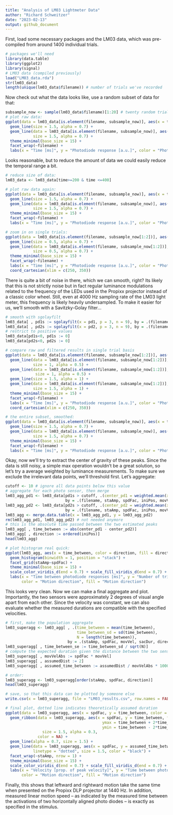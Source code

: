```yaml
---
title: "Analysis of LM03 Lightmeter Data"
author: "Richard Schweitzer"
date: "2023-02-13"
output: github_document
---
```


First, load some necessary packages and the LM03 data, which was pre-compiled from around 1400 individual trials. 
```r
# packages we'll need
library(data.table)
library(ggplot2)
library(signal)
# LM03 data (compiled previously)
load("LM03_data.rda")
str(lm03_data)
length(unique(lm03_data$filename)) # number of trials we've recorded
```

Now check out what the data looks like, use a random subset of data for that:
```r
subsample_now <- sample(lm03_data$filename)[1:20] # twenty random trials
# plot raw data:
ggplot(data = lm03_data[is.element(filename, subsample_now)], aes(x = time, y = pd1, color = "pd1")) + 
  geom_line(size = 1.5, alpha = 0.7) + 
  geom_line(data = lm03_data[is.element(filename, subsample_now)], aes(x = time, y = pd2, color = "pd2"), 
            size = 1.5, alpha = 0.7) + 
  theme_minimal(base_size = 15) + 
  facet_wrap(~filename) + 
  labs(x = "Time [ms]", y = "Photodiode response [a.u.]", color = "Photodiode ID")
```

Looks reasonable, but to reduce the amount of data we could easily reduce the temporal range a bit.
```r
# reduce size of data:
lm03_data <- lm03_data[time>=200 & time <=400] 

# plot raw data again:
ggplot(data = lm03_data[is.element(filename, subsample_now)], aes(x = time, y = pd1, color = "pd1")) + 
  geom_line(size = 1.5, alpha = 0.7) + 
  geom_line(data = lm03_data[is.element(filename, subsample_now)], aes(x = time, y = pd2, color = "pd2"), 
            size = 1.5, alpha = 0.7) + 
  theme_minimal(base_size = 15) + 
  facet_wrap(~filename) + 
  labs(x = "Time [ms]", y = "Photodiode response [a.u.]", color = "Photodiode ID")

# zoom in on single trials:
ggplot(data = lm03_data[is.element(filename, subsample_now[1:2])], aes(x = time, y = pd1, color = "pd1")) + 
  geom_line(size = 0.5, alpha = 0.7) + 
  geom_line(data = lm03_data[is.element(filename, subsample_now[1:2])], aes(x = time, y = pd2, color = "pd2"), 
            size = 0.5, alpha = 0.7) + 
  theme_minimal(base_size = 15) + 
  facet_wrap(~filename) + 
  labs(x = "Time [ms]", y = "Photodiode response [a.u.]", color = "Photodiode ID")+ 
  coord_cartesian(xlim = c(250, 350))
```

There is quite a bit of noise in there, which we can smooth, right? Its likely that this is not strictly noise but in fact regular luminance modulations related to the frequency of the LEDs used in the Propixx projector instead of a classic color wheel. Still, even at 4000 Hz sampling rate of the LM03 light meter, this frequency is likely heavily undersampled. 
To make it easier for us, we'll smooth with a Savitzky-Golay filter...
```r
# smooth with sgolayfilt
lm03_data[ , pd1s := sgolayfilt(x = pd1, p = 3, n = 9), by = .(filename)]
lm03_data[ , pd2s := sgolayfilt(x = pd2, p = 3, n = 9), by = .(filename)]
# restrict to positive values
lm03_data[pd1s<0, pd1s := 0]
lm03_data[pd2s<0, pd2s := 0]

# compare raw and filtered results in single trial basis
ggplot(data = lm03_data[is.element(filename, subsample_now[1:2])], aes(x = time, y = pd1s, color = "pd1")) + 
  geom_line(data = lm03_data[is.element(filename, subsample_now[1:2])], aes(x = time, y = pd1, color = "pd1"), 
            size = 1, alpha = 0.5) + 
  geom_line(data = lm03_data[is.element(filename, subsample_now[1:2])], aes(x = time, y = pd2, color = "pd2"), 
             size = 1, alpha = 0.5) + 
  geom_line(size = 1.5, alpha = 1) + 
  geom_line(data = lm03_data[is.element(filename, subsample_now[1:2])], aes(x = time, y = pd2s, color = "pd2"), 
            size = 1.5, alpha = 1) + 
  theme_minimal(base_size = 15) + 
  facet_wrap(~filename) + 
  labs(x = "Time [ms]", y = "Photodiode response [a.u.]", color = "Photodiode ID") + 
  coord_cartesian(xlim = c(250, 350))

# the entire subset, smoothed:
ggplot(data = lm03_data[is.element(filename, subsample_now)], aes(x = time, y = pd1s, color = "pd1")) + 
  geom_line(size = 1.5, alpha = 0.7) + 
  geom_line(data = lm03_data[is.element(filename, subsample_now)], aes(x = time, y = pd2s, color = "pd2"), 
            size = 1.5, alpha = 0.7) + 
  theme_minimal(base_size = 15) + 
  facet_wrap(~filename) + 
  labs(x = "Time [ms]", y = "Photodiode response [a.u.]", color = "Photodiode ID")
```

Okay, now we'll try to extract the center of gravity of these peaks. 
Since the data is still noisy, a simple max operation wouldn't be a great solution, so let's try a average weighted by luminance measurements. To make sure we exclude the irrelevant data points, we'll threshold first. 
Let's aggregate:
```r
cutoff <- 10 # ignore all data points below this value
# aggregate for each photo sensor, then merge
lm03_agg_pd1 <- lm03_data[pd1s > cutoff, .(center_pd1 = weighted.mean(x = time, w = pd1s)), 
                          by = .(filename, staAmp, spdFac, iniPos, movVel, sacDur)]
lm03_agg_pd2 <- lm03_data[pd2s > cutoff, .(center_pd2 = weighted.mean(x = time, w = pd2s)), 
                          by = .(filename, staAmp, spdFac, iniPos, movVel, sacDur)]
lm03_agg <- merge.data.table(x = lm03_agg_pd1, y = lm03_agg_pd2)
rm(lm03_agg_pd1, lm03_agg_pd2) # not needed anymore
# this is the absolute time passed between the two estimated peaks
lm03_agg[ , time_between := abs(center_pd1 - center_pd2)] 
lm03_agg[ , direction := ordered(iniPos)]
head(lm03_agg)

# plot histogram real quick:
ggplot(lm03_agg, aes(x = time_between, color = direction, fill = direction)) + 
  geom_histogram(binwidth = 1, position = "stack") +
  facet_grid(staAmp~spdFac) + 
  theme_minimal(base_size = 15) + 
  scale_color_viridis_d(end = 0.7) + scale_fill_viridis_d(end = 0.7) + 
  labs(x = "Time between photodiode responses [ms]", y = "Number of trials", 
       color = "Motion direction", fill = "Motion direction") 
```

This looks very clean. Now we can make a final aggregate and plot. 
Importantly, the two sensors were approximately 2 degrees of visual angle apart from each other. Since the velocity was constant, we can also evaluate whether the measured durations are compatible with the specified velocities.

```r
# first, make the population aggregate
lm03_superagg <- lm03_agg[ , .(time_between = mean(time_between), 
                               time_between_sd = sd(time_between), 
                               N = length(time_between)), 
                           by = .(staAmp, spdFac, movVel, sacDur, direction)]
lm03_superagg[ , time_between_se := time_between_sd / sqrt(N)]
# compute the expected duration given the distance between the two sensors
lm03_superagg[ , movVelAbs := spdFac * movVel]
lm03_superagg[ , assumedDist := 2]
lm03_superagg[ , assumed_time_between := assumedDist / movVelAbs * 1000]

# order:
lm03_superagg <- lm03_superagg[order(staAmp, spdFac, direction)]
head(lm03_superagg)

# save, so that this data can be plotted by someone else
write.csv(x = lm03_superagg, file = "LM03_results.csv", row.names = FALSE)

# final plot, dotted line indicates theoretically assumed duration
ggplot(data = lm03_superagg, aes(x = spdFac, y = time_between, color = direction)) + 
  geom_ribbon(data = lm03_superagg, aes(x = spdFac, y = time_between, fill = direction, 
                                          ymax = time_between + 2*time_between_sd, 
                                          ymin = time_between - 2*time_between_sd), 
                size = 1.5, alpha = 0.3, 
              color = NA) + 
  geom_line(alpha = 0.7, size = 1.5) + 
  geom_line(data = lm03_superagg, aes(x = spdFac, y = assumed_time_between, color = direction), 
            linetype = "dotted", size = 1.5, color = "black") + 
  facet_wrap(~staAmp, nrow = 1) + 
  theme_minimal(base_size = 15) + 
  scale_color_viridis_d(end = 0.7) + scale_fill_viridis_d(end = 0.7) + 
  labs(x = "Velocity [prop. of peak velocity]", y = "Time between photodiode responses [ms]", 
       color = "Motion direction", fill = "Motion direction")
```

Finally, this shows that leftward and rightward motion take the same time when presented on the Propixx DLP projector at 1440 Hz. In addition, measured linear motion speed -- as indicated by the measured time between the activations of two horizontally aligned photo diodes -- is exactly as specified in the stimulus. 

